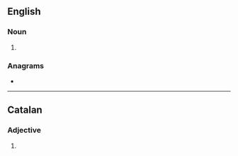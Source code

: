{{also|Imperials}}
==English==

===Noun===
{{head|en|noun plural form}}

# {{plural of|imperial|lang=en}}

===Anagrams===
* {{anagrams|en|a=aeiilmprs|Palmieris}}

----

==Catalan==

===Adjective===
{{head|ca|adjective form}}

# {{plural of|imperial|lang=ca}}